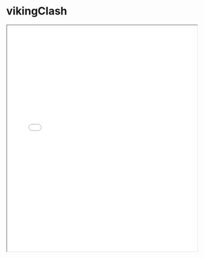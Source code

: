 # vikingClash

<iframe 
  src="../game/1/index.html" 
  width="100%" 
  height="600px" 
  style={{ border: 'none' }} 
  title="HTML5 game"
/>

Here's a lively and engaging English description of the card battle game you mentioned, expanded for excitement:

⚔️ Step into the epic world of "Viking Stand: Card Clash!"⚔️

Gear up for an ultra-fun card battle game where strategy meets Norse might! In ​Viking Stand, you’ll collect action points, drag and drop powerful cards, and summon fearless Vikings and devastating skills to dominate the battlefield. 🛡️⚡

Each move counts: charge your points, cleverly arrange your deck, and unleash heroes like axe-wielding warriors and mystical shamans—or trigger special abilities like “Lightning Strike” or “Shield Wall” to crush your opponents! 💥🎯

With vibrant graphics, smooth drag-and-play action, and thrilling tactical depth, every duel feels legendary. Whether you’re defending your fortress or charging into enemy lines, the fun never ends!

Ready to rule like a true Viking chieftain? Draw your cards, sharpen your wits, and join the clash now! ✨

—No downloads, no fuss. Just pure card-slinging joy!